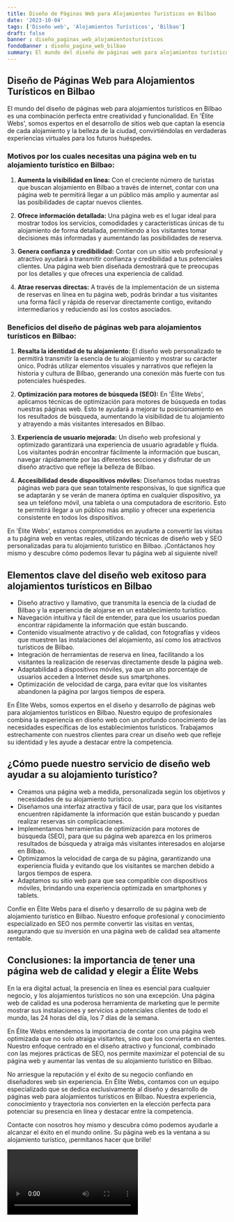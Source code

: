 ```yaml
---
title: Diseño de Páginas Web para Alojamientos Turísticos en Bilbao
date: '2023-10-04'
tags: ['Diseño web', 'Alojamientos Turísticos', 'Bilbao']
draft: false
banner : diseño_paginas_web_alojamientosturísticos
fondoBanner : diseño_pagina_web_bilbao
summary: El mundo del diseño de páginas web para alojamientos turísticos en Bilbao es una combinación perfecta entre creatividad y funcionalidad. En 'Élite Webs', somos expertos en el desarrollo de sitios web que captan la esencia de cada alojamiento y la belleza de la ciudad, convirtiéndolas en verdaderas experiencias virtuales para los futuros huéspedes.
---
```


## Diseño de Páginas Web para Alojamientos Turísticos en Bilbao

El mundo del diseño de páginas web para alojamientos turísticos en Bilbao es una combinación perfecta entre creatividad y funcionalidad. En 'Élite Webs', somos expertos en el desarrollo de sitios web que captan la esencia de cada alojamiento y la belleza de la ciudad, convirtiéndolas en verdaderas experiencias virtuales para los futuros huéspedes.

### Motivos por los cuales necesitas una página web en tu alojamiento turístico en Bilbao:

1. **Aumenta la visibilidad en línea:** Con el creciente número de turistas que buscan alojamiento en Bilbao a través de internet, contar con una página web te permitirá llegar a un público más amplio y aumentar así las posibilidades de captar nuevos clientes.

2. **Ofrece información detallada:** Una página web es el lugar ideal para mostrar todos los servicios, comodidades y características únicas de tu alojamiento de forma detallada, permitiendo a los visitantes tomar decisiones más informadas y aumentando las posibilidades de reserva.

3. **Genera confianza y credibilidad:** Contar con un sitio web profesional y atractivo ayudará a transmitir confianza y credibilidad a tus potenciales clientes. Una página web bien diseñada demostrará que te preocupas por los detalles y que ofreces una experiencia de calidad.

4. **Atrae reservas directas:** A través de la implementación de un sistema de reservas en línea en tu página web, podrás brindar a tus visitantes una forma fácil y rápida de reservar directamente contigo, evitando intermediarios y reduciendo así los costos asociados.

### Beneficios del diseño de páginas web para alojamientos turísticos en Bilbao:

1. **Resalta la identidad de tu alojamiento:** El diseño web personalizado te permitirá transmitir la esencia de tu alojamiento y mostrar su carácter único. Podrás utilizar elementos visuales y narrativos que reflejen la historia y cultura de Bilbao, generando una conexión más fuerte con tus potenciales huéspedes.

2. **Optimización para motores de búsqueda (SEO):** En 'Élite Webs', aplicamos técnicas de optimización para motores de búsqueda en todas nuestras páginas web. Esto te ayudará a mejorar tu posicionamiento en los resultados de búsqueda, aumentando la visibilidad de tu alojamiento y atrayendo a más visitantes interesados en Bilbao.

3. **Experiencia de usuario mejorada:** Un diseño web profesional y optimizado garantizará una experiencia de usuario agradable y fluida. Los visitantes podrán encontrar fácilmente la información que buscan, navegar rápidamente por las diferentes secciones y disfrutar de un diseño atractivo que refleje la belleza de Bilbao.

4. **Accesibilidad desde dispositivos móviles:** Diseñamos todas nuestras páginas web para que sean totalmente responsivas, lo que significa que se adaptarán y se verán de manera óptima en cualquier dispositivo, ya sea un teléfono móvil, una tableta o una computadora de escritorio. Esto te permitirá llegar a un público más amplio y ofrecer una experiencia consistente en todos los dispositivos.

En 'Élite Webs', estamos comprometidos en ayudarte a convertir las visitas a tu página web en ventas reales, utilizando técnicas de diseño web y SEO personalizadas para tu alojamiento turístico en Bilbao. ¡Contáctanos hoy mismo y descubre cómo podemos llevar tu página web al siguiente nivel!

<GifSeo />

<Cta />

## Elementos clave del diseño web exitoso para alojamientos turísticos en Bilbao

- Diseño atractivo y llamativo, que transmita la esencia de la ciudad de Bilbao y la experiencia de alojarse en un establecimiento turístico.
- Navegación intuitiva y fácil de entender, para que los usuarios puedan encontrar rápidamente la información que están buscando.
- Contenido visualmente atractivo y de calidad, con fotografías y videos que muestren las instalaciones del alojamiento, así como los atractivos turísticos de Bilbao.
- Integración de herramientas de reserva en línea, facilitando a los visitantes la realización de reservas directamente desde la página web.
- Adaptabilidad a dispositivos móviles, ya que un alto porcentaje de usuarios acceden a Internet desde sus smartphones.
- Optimización de velocidad de carga, para evitar que los visitantes abandonen la página por largos tiempos de espera.

En Élite Webs, somos expertos en el diseño y desarrollo de páginas web para alojamientos turísticos en Bilbao. Nuestro equipo de profesionales combina la experiencia en diseño web con un profundo conocimiento de las necesidades específicas de los establecimientos turísticos. Trabajamos estrechamente con nuestros clientes para crear un diseño web que refleje su identidad y les ayude a destacar entre la competencia.

## ¿Cómo puede nuestro servicio de diseño web ayudar a su alojamiento turístico?

- Creamos una página web a medida, personalizada según los objetivos y necesidades de su alojamiento turístico.
- Diseñamos una interfaz atractiva y fácil de usar, para que los visitantes encuentren rápidamente la información que están buscando y puedan realizar reservas sin complicaciones.
- Implementamos herramientas de optimización para motores de búsqueda (SEO), para que su página web aparezca en los primeros resultados de búsqueda y atraiga más visitantes interesados en alojarse en Bilbao.
- Optimizamos la velocidad de carga de su página, garantizando una experiencia fluida y evitando que los visitantes se marchen debido a largos tiempos de espera.
- Adaptamos su sitio web para que sea compatible con dispositivos móviles, brindando una experiencia optimizada en smartphones y tablets.

Confíe en Élite Webs para el diseño y desarrollo de su página web de alojamiento turístico en Bilbao. Nuestro enfoque profesional y conocimiento especializado en SEO nos permite convertir las visitas en ventas, asegurando que su inversión en una página web de calidad sea altamente rentable.

## Conclusiones: la importancia de tener una página web de calidad y elegir a Élite Webs

En la era digital actual, la presencia en línea es esencial para cualquier negocio, y los alojamientos turísticos no son una excepción. Una página web de calidad es una poderosa herramienta de marketing que le permite mostrar sus instalaciones y servicios a potenciales clientes de todo el mundo, las 24 horas del día, los 7 días de la semana.

En Élite Webs entendemos la importancia de contar con una página web optimizada que no solo atraiga visitantes, sino que los convierta en clientes. Nuestro enfoque centrado en el diseño atractivo y funcional, combinado con las mejores prácticas de SEO, nos permite maximizar el potencial de su página web y aumentar las ventas de su alojamiento turístico en Bilbao.

No arriesgue la reputación y el éxito de su negocio confiando en diseñadores web sin experiencia. En Élite Webs, contamos con un equipo especializado que se dedica exclusivamente al diseño y desarrollo de páginas web para alojamientos turísticos en Bilbao. Nuestra experiencia, conocimiento y trayectoria nos convierten en la elección perfecta para potenciar su presencia en línea y destacar entre la competencia.

Contacte con nosotros hoy mismo y descubra cómo podemos ayudarle a alcanzar el éxito en el mundo online. Su página web es la ventana a su alojamiento turístico, ¡permítanos hacer que brille!

<Video />

<CtaBot job='Alojamientos Turísticos' city='Bilbao'/>

<Gmaps query='Bilbao+españa+maps' />